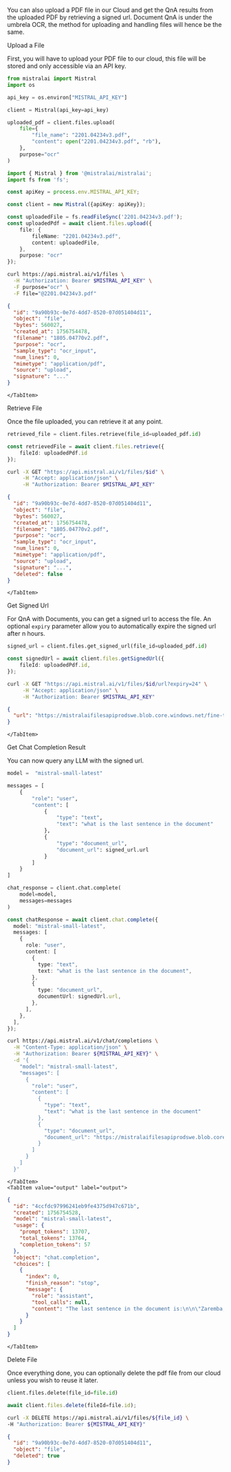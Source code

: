 
You can also upload a PDF file in our Cloud and get the QnA results from the uploaded PDF by retrieving a signed url. Document QnA is under the umbrela OCR, the method for uploading and handling files will hence be the same.

<SectionTab as="h3" variant="secondary" sectionId="upload-a-file">Upload a File</SectionTab>

First, you will have to upload your PDF file to our cloud, this file will be stored and only accessible via an API key.

<Tabs groupId="code">
  <TabItem value="python" label="python" default>

```python
from mistralai import Mistral
import os

api_key = os.environ["MISTRAL_API_KEY"]

client = Mistral(api_key=api_key)

uploaded_pdf = client.files.upload(
    file={
        "file_name": "2201.04234v3.pdf",
        "content": open("2201.04234v3.pdf", "rb"),
    },
    purpose="ocr"
)  
```

  </TabItem>
  <TabItem value="typescript" label="typescript">

```typescript
import { Mistral } from '@mistralai/mistralai';
import fs from 'fs';

const apiKey = process.env.MISTRAL_API_KEY;

const client = new Mistral({apiKey: apiKey});

const uploadedFile = fs.readFileSync('2201.04234v3.pdf');
const uploadedPdf = await client.files.upload({
    file: {
        fileName: "2201.04234v3.pdf",
        content: uploadedFile,
    },
    purpose: "ocr"
});
```

  </TabItem>
  <TabItem value="curl" label="curl">

```bash
curl https://api.mistral.ai/v1/files \
  -H "Authorization: Bearer $MISTRAL_API_KEY" \
  -F purpose="ocr" \
  -F file="@2201.04234v3.pdf"
```

  </TabItem>
  <TabItem value="output" label="output">

```json
{
  "id": "9a90b93c-0e7d-4dd7-8520-07d051404d11",
  "object": "file",
  "bytes": 560027,
  "created_at": 1756754478,
  "filename": "1805.04770v2.pdf",
  "purpose": "ocr",
  "sample_type": "ocr_input",
  "num_lines": 0,
  "mimetype": "application/pdf",
  "source": "upload",
  "signature": "..."
}
```

    </TabItem>
</Tabs>

<SectionTab as="h3" variant="secondary" sectionId="retrieve-file">Retrieve File</SectionTab>

Once the file uploaded, you can retrieve it at any point.

<Tabs groupId="code">
  <TabItem value="python" label="python">

```python
retrieved_file = client.files.retrieve(file_id=uploaded_pdf.id)
```

  </TabItem>
  <TabItem value="typescript" label="typescript">

```typescript
const retrievedFile = await client.files.retrieve({
    fileId: uploadedPdf.id
});
```

  </TabItem>
  <TabItem value="curl" label="curl">

```bash
curl -X GET "https://api.mistral.ai/v1/files/$id" \
     -H "Accept: application/json" \
     -H "Authorization: Bearer $MISTRAL_API_KEY"
```

  </TabItem>

  <TabItem value="output" label="output">

```json
{
  "id": "9a90b93c-0e7d-4dd7-8520-07d051404d11",
  "object": "file",
  "bytes": 560027,
  "created_at": 1756754478,
  "filename": "1805.04770v2.pdf",
  "purpose": "ocr",
  "sample_type": "ocr_input",
  "num_lines": 0,
  "mimetype": "application/pdf",
  "source": "upload",
  "signature": "...",
  "deleted": false
}
```

    </TabItem>
</Tabs>

<SectionTab as="h3" variant="secondary" sectionId="get-signed-url">Get Signed Url</SectionTab>

For QnA with Documents, you can get a signed url to access the file. An optional `expiry` parameter allow you to automatically expire the signed url after n hours.

<Tabs groupId="code">
  <TabItem value="python" label="python">

```python
signed_url = client.files.get_signed_url(file_id=uploaded_pdf.id)
```

  </TabItem>
  <TabItem value="typescript" label="typescript">

```typescript
const signedUrl = await client.files.getSignedUrl({
    fileId: uploadedPdf.id,
});
```

  </TabItem>
  <TabItem value="curl" label="curl">

```bash
curl -X GET "https://api.mistral.ai/v1/files/$id/url?expiry=24" \
     -H "Accept: application/json" \
     -H "Authorization: Bearer $MISTRAL_API_KEY"
```

  </TabItem>

  <TabItem value="output" label="output">

```json
{
  "url": "https://mistralaifilesapiprodswe.blob.core.windows.net/fine-tune/.../.../9a90b93c0e7d4dd7852007d051404d11.pdf?se=2025-09-02T19%3A22%3A08Z&sp=r&sv=2025-01-05&sr=b&sig=..."
}
```

    </TabItem>
</Tabs>

<SectionTab as="h3" variant="secondary" sectionId="get-chat-completion-results">Get Chat Completion Result</SectionTab>

You can now query any LLM with the signed url.

<Tabs groupId="code">
  <TabItem value="python" label="python">

```python
model =  "mistral-small-latest"

messages = [
    {
        "role": "user",
        "content": [
            {
                "type": "text",
                "text": "what is the last sentence in the document"
            },
            {
                "type": "document_url",
                "document_url": signed_url.url
            }
        ]
    }
]

chat_response = client.chat.complete(
    model=model,
    messages=messages
)
```

  </TabItem>
  <TabItem value="typescript" label="typescript">

```typescript
const chatResponse = await client.chat.complete({
  model: "mistral-small-latest",
  messages: [
    {
      role: "user",
      content: [
        {
          type: "text",
          text: "what is the last sentence in the document",
        },
        {
          type: "document_url",
          documentUrl: signedUrl.url,
        },
      ],
    },
  ],
});
```

  </TabItem>
  <TabItem value="curl" label="curl">

```bash
curl https://api.mistral.ai/v1/chat/completions \
  -H "Content-Type: application/json" \
  -H "Authorization: Bearer ${MISTRAL_API_KEY}" \
  -d '{
    "model": "mistral-small-latest",
    "messages": [
      {
        "role": "user",
        "content": [
          {
            "type": "text",
            "text": "what is the last sentence in the document"
          },
          {
            "type": "document_url",
            "document_url": "https://mistralaifilesapiprodswe.blob.core.windows.net/fine-tune/.../.../22e2e88f167d4f3d982aadd977a54ec3.pdf?se=2025-08-30T10%3A53%3A22Z&sp=r&sv=2025-01-05&sr=b&sig=..."
          }
        ]
      }
    ]
  }'
```

    </TabItem>
    <TabItem value="output" label="output">

```json
{
  "id": "4ccfdc97996241eb9fe4375d947c671b",
  "created": 1756754528,
  "model": "mistral-small-latest",
  "usage": {
    "prompt_tokens": 13707,
    "total_tokens": 13764,
    "completion_tokens": 57
  },
  "object": "chat.completion",
  "choices": [
    {
      "index": 0,
      "finish_reason": "stop",
      "message": {
        "role": "assistant",
        "tool_calls": null,
        "content": "The last sentence in the document is:\n\n\"Zaremba, W., Sutskever, I., and Vinyals, O. Recurrent neural network regularization. arXiv:1409.2329, 2014.\""
      }
    }
  ]
}
```

    </TabItem>
</Tabs>

<SectionTab as="h3" variant="secondary" sectionId="delete-file">Delete File</SectionTab>

Once everything done, you can optionally delete the pdf file from our cloud unless you wish to reuse it later.

<Tabs groupId="code">
  <TabItem value="python" label="python">

```python
client.files.delete(file_id=file.id)
```

  </TabItem>
  <TabItem value="typescript" label="typescript">

```typescript
await client.files.delete(fileId=file.id);
```

  </TabItem>
  <TabItem value="curl" label="curl">

```bash
curl -X DELETE https://api.mistral.ai/v1/files/${file_id} \
-H "Authorization: Bearer ${MISTRAL_API_KEY}"
```

  </TabItem>
  <TabItem value="output" label="output">

```json
{
  "id": "9a90b93c-0e7d-4dd7-8520-07d051404d11",
  "object": "file",
  "deleted": true
}
```

  </TabItem>
</Tabs>